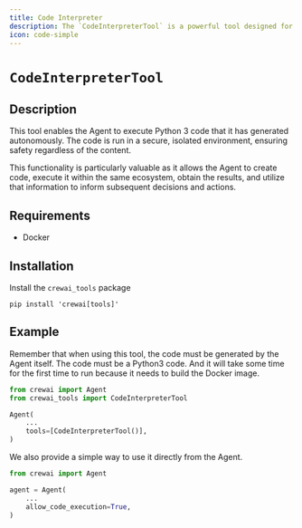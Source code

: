 ```yaml
---
title: Code Interpreter
description: The `CodeInterpreterTool` is a powerful tool designed for executing Python 3 code within a secure, isolated environment.
icon: code-simple
---
```


# `CodeInterpreterTool`

## Description

This tool enables the Agent to execute Python 3 code that it has generated autonomously. The code is run in a secure, isolated environment, ensuring safety regardless of the content. 

This functionality is particularly valuable as it allows the Agent to create code, execute it within the same ecosystem, 
obtain the results, and utilize that information to inform subsequent decisions and actions.

## Requirements

- Docker

## Installation

Install the `crewai_tools` package

```shell
pip install 'crewai[tools]'
```

## Example

Remember that when using this tool, the code must be generated by the Agent itself. 
The code must be a Python3 code. And it will take some time for the first time to run 
because it needs to build the Docker image.

```python Code
from crewai import Agent
from crewai_tools import CodeInterpreterTool

Agent(
    ...
    tools=[CodeInterpreterTool()],
)
```

We also provide a simple way to use it directly from the Agent.

```python Code
from crewai import Agent

agent = Agent(
    ...
    allow_code_execution=True,
)
```
